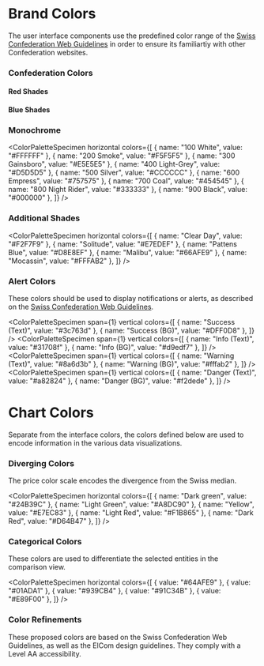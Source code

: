 # Brand Colors

The user interface components use the predefined color range of the [Swiss Confederation Web Guidelines](https://swiss.github.io/styleguide/en/general.html#02-general-02-colors) in order to ensure its familiartiy with other Confederation websites.

### Confederation Colors

#### Red Shades

<ColorSpecimen name="Venetian Red" value="#DC0018" span={2} />
<ColorSpecimen name="Red" value="#F7001D" span={2} />

#### Blue Shades

<ColorSpecimen name="Cerulean" value="#006699" span={2} />
<ColorSpecimen name="Cerulean (Hover)" value="#005580" span={2} />

### Monochrome

<ColorPaletteSpecimen
  horizontal
  colors={[
    { name: "100 White", value: "#FFFFFF" },
    { name: "200 Smoke", value: "#F5F5F5" },
    { name: "300 Gainsboro", value: "#E5E5E5" },
    { name: "400 Light-Grey", value: "#D5D5D5" },
    { name: "500 Silver", value: "#CCCCCC" },
    { name: "600 Empress", value: "#757575" },
    { name: "700 Coal", value: "#454545" },
    { name: "800 Night Rider", value: "#333333" },
    { name: "900 Black", value: "#000000" },
  ]}
/>

### Additional Shades

<ColorPaletteSpecimen
  horizontal
  colors={[
    { name: "Clear Day", value: "#F2F7F9" },
    { name: "Solitude", value: "#E7EDEF" },
    { name: "Pattens Blue", value: "#D8E8EF" },
    { name: "Malibu", value: "#66AFE9" },
    { name: "Mocassin", value: "#FFFAB2" },
  ]}
/>

### Alert Colors

These colors should be used to display notifications or alerts, as described on the [Swiss Confederation Web Guidelines](https://swiss.github.io/styleguide/en/widgets.html).

<ColorPaletteSpecimen
  span={1}
  vertical
  colors={[
    { name: "Success (Text)", value: "#3c763d" },
    { name: "Success (BG)", value: "#DFF0D8" },
  ]}
/>
<ColorPaletteSpecimen
  span={1}
  vertical
  colors={[
    { name: "Info (Text)", value: "#31708f" },
    { name: "Info (BG)", value: "#d9edf7" },
  ]}
/>
<ColorPaletteSpecimen
  span={1}
  vertical
  colors={[
    { name: "Warning (Text)", value: "#8a6d3b" },
    { name: "Warning (BG)", value: "#fffab2" },
  ]}
/>
<ColorPaletteSpecimen
  span={1}
  vertical
  colors={[
    { name: "Danger (Text)", value: "#a82824" },
    { name: "Danger (BG)", value: "#f2dede" },
  ]}
/>

# Chart Colors

Separate from the interface colors, the colors defined below are used to encode information in the various data visualizations.

### Diverging Colors

The price color scale encodes the divergence from the Swiss median.

<ColorPaletteSpecimen
  horizontal
  colors={[
    { name: "Dark green", value: "#24B39C" },
    { name: "Light Green", value: "#A8DC90" },
    { name: "Yellow", value: "#E7EC83" },
    { name: "Light Red", value: "#F1B865" },
    { name: "Dark Red", value: "#D64B47" },
  ]}
/>

### Categorical Colors

These colors are used to differentiate the selected entities in the comparison view.

<ColorPaletteSpecimen
  horizontal
  colors={[
    { value: "#64AFE9" },
    { value: "#01ADA1" },
    { value: "#939CB4" },
    { value: "#91C34B" },
    { value: "#E89F00" },
  ]}
/>

### Color Refinements

These proposed colors are based on the Swiss Confederation Web Guidelines, as well as the ElCom design guidelines. They comply with a Level AA accessibility.

<ImageSpecimen src="./docs/styleguide/styleguide_colors.png" plain />
